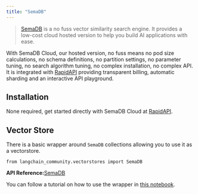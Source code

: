 ```yaml
---
title: "SemaDB"
---
```


> [SemaDB](https://semafind.com/) is a no fuss vector similarity search engine. It provides a low-cost cloud hosted version to help you build AI applications with ease.

With SemaDB Cloud, our hosted version, no fuss means no pod size calculations, no schema definitions, no partition settings, no parameter tuning, no search algorithm tuning, no complex installation, no complex API. It is integrated with [RapidAPI](https://rapidapi.com/semafind-semadb/api/semadb) providing transparent billing, automatic sharding and an interactive API playground.

## Installation

None required, get started directly with SemaDB Cloud at [RapidAPI](https://rapidapi.com/semafind-semadb/api/semadb).

## Vector Store

There is a basic wrapper around `SemaDB` collections allowing you to use it as a vectorstore.

```
from langchain_community.vectorstores import SemaDB
```

**API Reference:**[SemaDB](https://python.langchain.com/api_reference/community/vectorstores/langchain_community.vectorstores.semadb.SemaDB.html)

You can follow a tutorial on how to use the wrapper in [this notebook](/oss/integrations/vectorstores/semadb).
